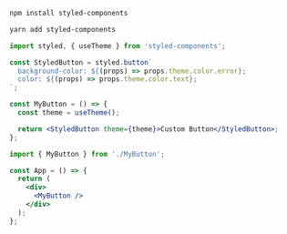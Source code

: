 
<Meta title="Quick Start/Styling" />

<DocsTitle text="docs_styling_title" />
<DocsDescription text="docs_styling_description_one" />

```bash
npm install styled-components
```

```bash
yarn add styled-components
```

<DocsDescription text="docs_styling_description_two" />

```jsx
import styled, { useTheme } from 'styled-components';

const StyledButton = styled.button`
  background-color: ${(props) => props.theme.color.error};
  color: ${(props) => props.theme.color.text};
`;

const MyButton = () => {
  const theme = useTheme();

  return <StyledButton theme={theme}>Custom Button</StyledButton>;
};
```

```jsx
import { MyButton } from './MyButton';

const App = () => {
  return (
    <div>
      <MyButton />
    </div>
  );
};
```
